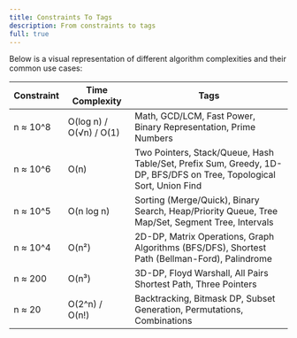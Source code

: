 ```yaml
---
title: Constraints To Tags
description: From constraints to tags
full: true
---
```




Below is a visual representation of different algorithm complexities and their common use cases:

<AlgorithmComplexity />


| Constraint      | Time Complexity           | Tags                                    |
|----------------|----------------------------|-----------------------------------------------------------|
| n ≈ 10^8       | O(log n)  / O(√n) / O(1)   | Math, GCD/LCM, Fast Power, Binary Representation, Prime Numbers |
| n ≈ 10^6       | O(n)                       | Two Pointers, Stack/Queue, Hash Table/Set, Prefix Sum, Greedy, 1D-DP, BFS/DFS on Tree, Topological Sort, Union Find |
| n ≈ 10^5       | O(n log n)                 | Sorting (Merge/Quick), Binary Search, Heap/Priority Queue, Tree Map/Set, Segment Tree, Intervals |
| n ≈ 10^4       | O(n²)                      | 2D-DP, Matrix Operations, Graph Algorithms (BFS/DFS), Shortest Path (Bellman-Ford), Palindrome |
| n ≈ 200        | O(n³)                      | 3D-DP, Floyd Warshall, All Pairs Shortest Path, Three Pointers |
| n ≈ 20         | O(2^n) / O(n!)             | Backtracking, Bitmask DP, Subset Generation,  Permutations, Combinations |
